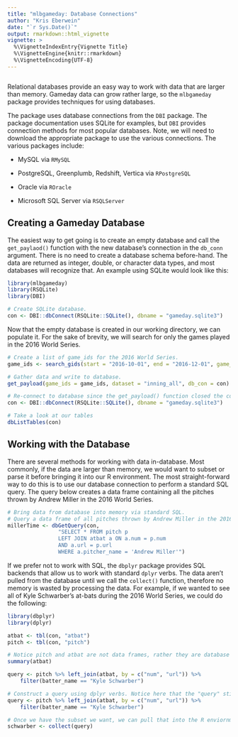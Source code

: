 ```yaml
---
title: "mlbgameday: Database Connections"
author: "Kris Eberwein"
date: "`r Sys.Date()`"
output: rmarkdown::html_vignette
vignette: >
  %\VignetteIndexEntry{Vignette Title}
  %\VignetteEngine{knitr::rmarkdown}
  %\VignetteEncoding{UTF-8}
---
```

```r
```

Relational databases provide an easy way to work with data that are larger than memory. Gameday data can grow rather large, so the `mlbgameday` package provides techniques for using databases.

The package uses database connections from the `DBI` package. The package documentation uses SQLite for examples, but `DBI` provides connection methods for most popular databases. Note, we will need to download the appropriate package to use the various connections. The various packages include:

* MySQL via `RMySQL`

* PostgreSQL, Greenplumb, Redshift, Vertica via `RPostgreSQL`

* Oracle via `ROracle`

* Microsoft SQL Server via `RSQLServer`

## Creating a Gameday Database

The easiest way to get going is to create an empty database and call the `get_paylaod()` function with the new database's connection in the `db_conn` argument. There is no need to create a database schema before-hand. The data are returned as integer, double, or character data types, and most databases will recognize that. An example using SQLite would look like this:

```r
library(mlbgameday)
library(RSQLite)
library(DBI)

# Create SQLite database.
con <- DBI::dbConnect(RSQLite::SQLite(), dbname = "gameday.sqlite3")

```

Now that the empty database is created in our working directory, we can populate it. For the sake of brevity, we will search for only the games played in the 2016 World Series.

```r

# Create a list of game_ids for the 2016 World Series.
game_ids <- search_gids(start = "2016-10-01", end = "2016-12-01", game_type = "w")

# Gather data and write to database.
get_payload(game_ids = game_ids, dataset = "inning_all", db_con = con)

# Re-connect to database since the get_payload() function closed the connection.
con <- DBI::dbConnect(RSQLite::SQLite(), dbname = "gameday.sqlite3")

# Take a look at our tables
dbListTables(con)

```

## Working with the Database

There are several methods for working with data in-database. Most commonly, if the data are larger than memory, we would want to subset or parse it before bringing it into our R environment. The most straight-forward way to do this is to use our database connection to perform a standard SQL query. The query below creates a data frame containing all the pitches thrown by Andrew Miller in the 2016 World Series.

```r

# Bring data from database into memory via standard SQL.
# Query a data frame of all pitches thrown by Andrew Miller in the 2016 World Series.
millerTime <- dbGetQuery(con,
                "SELECT * FROM pitch p
                LEFT JOIN atbat a ON a.num = p.num
                AND a.url = p.url
                WHERE a.pitcher_name = 'Andrew Miller'")

```

If we prefer not to work with SQL, the `dbplyr` package provides SQL backends that allow us to work with standard `dplyr` verbs. The data aren't pulled from the database until we call the `collect()` function, therefore no memory is wasted by processing the data. For example, if we wanted to see all of Kyle Schwarber's at-bats during the 2016 World Series, we could do the following:

```r
library(dbplyr)
library(dplyr)

atbat <- tbl(con, "atbat")
pitch <- tbl(con, "pitch")

# Notice pitch and atbat are not data frames, rather they are database connections.
summary(atbat)

query <- pitch %>% left_join(atbat, by = c("num", "url")) %>% 
    filter(batter_name == "Kyle Schwarber")

```

```r

# Construct a query using dplyr verbs. Notice here that the "query" still hasn't loaded any data.
query <- pitch %>% left_join(atbat, by = c("num", "url")) %>% 
    filter(batter_name == "Kyle Schwarber")

# Once we have the subset we want, we can pull that into the R enviornment as a data frame.
schwarber <- collect(query)

```